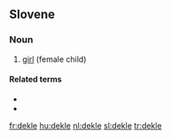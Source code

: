 ==Slovene==

===Noun===
{{infl|sl|noun|g=n}}

# [[girl]] (female child)

{{tbot entry|Slovene|girl|2007|December|sl}}
====Related terms====
*{{l|sl|deklica}}
*{{l|sl|mladenka}}

[[fr:dekle]]
[[hu:dekle]]
[[nl:dekle]]
[[sl:dekle]]
[[tr:dekle]]
